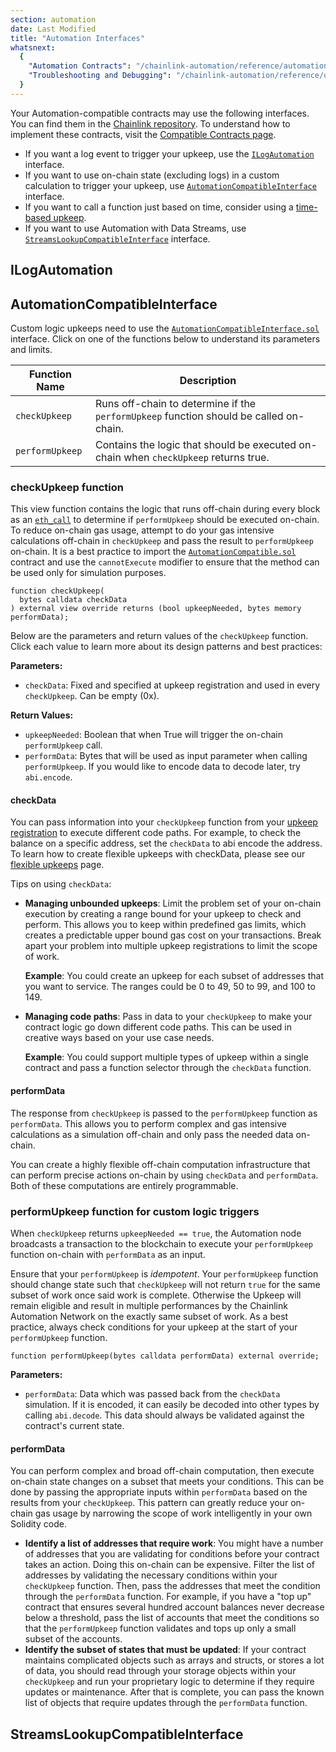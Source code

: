 ```yaml
---
section: automation
date: Last Modified
title: "Automation Interfaces"
whatsnext:
  {
    "Automation Contracts": "/chainlink-automation/reference/automation-contracts",
    "Troubleshooting and Debugging": "/chainlink-automation/reference/debugging-errors",
  }
---
```



Your Automation-compatible contracts may use the following interfaces. You can find them in the [Chainlink repository](https://github.com/smartcontractkit/chainlink/tree/develop/contracts/src/v0.8/automation). To understand how to implement these contracts, visit the [Compatible Contracts page](/chainlink-automation/guides/compatible-contracts).

- If you want a log event to trigger your upkeep, use the [`ILogAutomation`](#ilogautomation) interface.
- If you want to use on-chain state (excluding logs) in a custom calculation to trigger your upkeep, use [`AutomationCompatibleInterface`](#automationcompatibleinterface) interface.
- If you want to call a function just based on time, consider using a [time-based upkeep](/chainlink-automation/guides/job-scheduler).
- If you want to use Automation with Data Streams, use [`StreamsLookupCompatibleInterface`](#streamslookupcompatibleinterface) interface.

## ILogAutomation

<ChainlinkAutomation section="ilogautomation" />

## AutomationCompatibleInterface

Custom logic upkeeps need to use the [`AutomationCompatibleInterface.sol`](https://github.com/smartcontractkit/chainlink/blob/develop/contracts/src/v0.8/automation/interfaces/AutomationCompatibleInterface.sol) interface. Click on one of the functions below to understand its parameters and limits.

| Function Name   | Description                                                                            |
| --------------- | -------------------------------------------------------------------------------------- |
| `checkUpkeep`   | Runs off-chain to determine if the `performUpkeep` function should be called on-chain. |
| `performUpkeep` | Contains the logic that should be executed on-chain when `checkUpkeep` returns true.   |

### checkUpkeep function

This view function contains the logic that runs off-chain during every block as an [`eth_call`](https://eth.wiki/json-rpc/API#eth_call) to determine if `performUpkeep` should be executed on-chain. To reduce on-chain gas usage, attempt to do your gas intensive calculations off-chain in `checkUpkeep` and pass the result to `performUpkeep` on-chain. It is a best practice to import the [`AutomationCompatible.sol`](https://github.com/smartcontractkit/chainlink/blob/master/contracts/src/v0.8/automation/AutomationCompatible.sol) contract and use the `cannotExecute` modifier to ensure that the method can be used only for simulation purposes.

```solidity
function checkUpkeep(
  bytes calldata checkData
) external view override returns (bool upkeepNeeded, bytes memory performData);
```

Below are the parameters and return values of the `checkUpkeep` function. Click each value to learn more about its design patterns and best practices:

**Parameters:**

- `checkData`: Fixed and specified at upkeep registration and used in every `checkUpkeep`. Can be empty (0x).

**Return Values:**

- `upkeepNeeded`: Boolean that when True will trigger the on-chain `performUpkeep` call.
- `performData`: Bytes that will be used as input parameter when calling `performUpkeep`. If you would like to encode data to decode later, try `abi.encode`.

#### checkData

You can pass information into your `checkUpkeep` function from your [upkeep registration](/chainlink-automation/guides/register-upkeep) to execute different code paths. For example, to check the balance on a specific address, set the `checkData` to abi encode the address. To learn how to create flexible upkeeps with checkData, please see our [flexible upkeeps](/chainlink-automation/guides/flexible-upkeeps) page.

<CodeSample src="snippets/Automation/checkData.sol" />

Tips on using `checkData`:

- **Managing unbounded upkeeps**: Limit the problem set of your on-chain execution by creating a range bound for your upkeep to check and perform. This allows you to keep within predefined gas limits, which creates a predictable upper bound gas cost on your transactions. Break apart your problem into multiple upkeep registrations to limit the scope of work.

  **Example**: You could create an upkeep for each subset of addresses that you want to service. The ranges could be 0 to 49, 50 to 99, and 100 to 149.

- **Managing code paths**: Pass in data to your `checkUpkeep` to make your contract logic go down different code paths. This can be used in creative ways based on your use case needs.

  **Example**: You could support multiple types of upkeep within a single contract and pass a function selector through the `checkData` function.

#### performData

The response from `checkUpkeep` is passed to the `performUpkeep` function as `performData`. This allows you to perform complex and gas intensive calculations as a simulation off-chain and only pass the needed data on-chain.

You can create a highly flexible off-chain computation infrastructure that can perform precise actions on-chain by using `checkData` and `performData`. Both of these computations are entirely programmable.

### performUpkeep function for custom logic triggers

When `checkUpkeep` returns `upkeepNeeded == true`, the Automation node broadcasts a transaction to the blockchain to execute your `performUpkeep` function on-chain with `performData` as an input.

Ensure that your `performUpkeep` is _idempotent_. Your `performUpkeep` function should change state such that `checkUpkeep` will not return `true` for the same subset of work once said work is complete. Otherwise the Upkeep will remain eligible and result in multiple performances by the Chainlink Automation Network on the exactly same subset of work. As a best practice, always check conditions for your upkeep at the start of your `performUpkeep` function.

```solidity
function performUpkeep(bytes calldata performData) external override;
```

**Parameters:**

- `performData`: Data which was passed back from the `checkData` simulation. If it is encoded, it can easily be decoded into other types by calling `abi.decode`. This data should always be validated against the contract's current state.

#### performData

You can perform complex and broad off-chain computation, then execute on-chain state changes on a subset that meets your conditions. This can be done by passing the appropriate inputs within `performData` based on the results from your `checkUpkeep`. This pattern can greatly reduce your on-chain gas usage by narrowing the scope of work intelligently in your own Solidity code.

- **Identify a list of addresses that require work**: You might have a number of addresses that you are validating for conditions before your contract takes an action. Doing this on-chain can be expensive. Filter the list of addresses by validating the necessary conditions within your `checkUpkeep` function. Then, pass the addresses that meet the condition through the `performData` function.
  For example, if you have a "top up" contract that ensures several hundred account balances never decrease below a threshold, pass the list of accounts that meet the conditions so that the `performUpkeep` function validates and tops up only a small subset of the accounts.
- **Identify the subset of states that must be updated**: If your contract maintains complicated objects such as arrays and structs, or stores a lot of data, you should read through your storage objects within your `checkUpkeep` and run your proprietary logic to determine if they require updates or maintenance. After that is complete, you can pass the known list of objects that require updates through the `performData` function.

## StreamsLookupCompatibleInterface

<ChainlinkAutomation section="streamslookup" />
